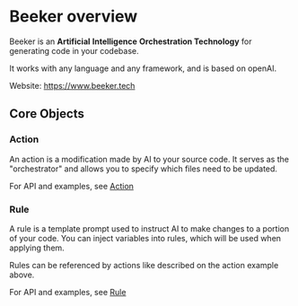 # Beeker overview

Beeker is an **Artificial** **Intelligence** **Orchestration Technology** for generating code in your codebase.

It works with any language and any framework, and is based on openAI.

Website: https://www.beeker.tech

## Core Objects

### Action

An action is a modification made by AI to your source code. It serves as the "orchestrator" and allows you to specify which files need to be updated.

For API and examples, see [Action](/API/action)

### Rule

A rule is a template prompt used to instruct AI to make changes to a portion of your code.
You can inject variables into rules, which will be used when applying them.

Rules can be referenced by actions like described on the action example above.

For API and examples, see [Rule](/API/rule)
